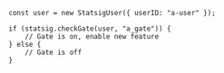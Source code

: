 ```
const user = new StatsigUser({ userID: "a-user" });

if (statsig.checkGate(user, "a_gate")) {
    // Gate is on, enable new feature
} else {
    // Gate is off
}
```